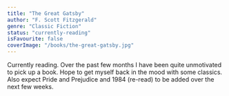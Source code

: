 ```yaml
---
title: "The Great Gatsby"
author: "F. Scott Fitzgerald"
genre: "Classic Fiction"
status: "currently-reading"
isFavourite: false
coverImage: "/books/the-great-gatsby.jpg"
---
```


Currently reading. Over the past few months I have been quite unmotivated to pick up a book. Hope to get myself back in the mood with some classics. Also expect Pride and Prejudice and 1984 (re-read) to be added over the next few weeks.